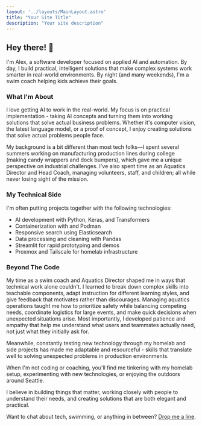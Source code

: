 ```yaml
---
layout: '../layouts/MainLayout.astro'
title: "Your Site Title"
description: "Your site description"
---
```


## Hey there! 👋

I'm Alex, a software developer focused on applied AI and automation. By day, I build practical, intelligent solutions that make complex systems work smarter in real-world environments. By night (and many weekends), I'm a swim coach helping kids achieve their goals.

### What I'm About

I love getting AI to work in the real-world. My focus is on practical implementation - taking AI concepts and turning them into working solutions that solve actual business problems. Whether it's computer vision, the latest language model, or a proof of concept, I enjoy creating solutions that solve actual problems people face.

My background is a bit different than most tech folks—I spent several summers working on manufacturing production lines during college (making candy wrappers and dock bumpers), which gave me a unique perspective on industrial challenges. I've also spent time as an Aquatics Director and Head Coach, managing volunteers, staff, and children; all while never losing sight of the mission.

### My Technical Side
I'm often putting projects together with the following technologies:

- AI development with Python, Keras, and Transformers
- Containerization with and Podman 
- Responsive search using Elasticsearch
- Data processing and cleaning with Pandas
- Streamlit for rapid prototyping and demos
- Proxmox and Tailscale for homelab infrastructure

### Beyond The Code

My time as a swim coach and Aquatics Director shaped me in ways that technical work alone couldn't. I learned to break down complex skills into teachable components, adapt instruction for different learning styles, and give feedback that motivates rather than discourages. Managing aquatics operations taught me how to prioritize safety while balancing competing needs, coordinate logistics for large events, and make quick decisions when unexpected situations arise. Most importantly, I developed patience and empathy that help me understand what users and teammates actually need, not just what they initially ask for.

Meanwhile, constantly testing new technology through my homelab and side projects has made me adaptable and resourceful - skills that translate well to solving unexpected problems in production environments.

When I'm not coding or coaching, you'll find me tinkering with my homelab setup, experimenting with new technologies, or enjoying the outdoors around Seattle.

I believe in building things that matter, working closely with people to understand their needs, and creating solutions that are both elegant and practical.

Want to chat about tech, swimming, or anything in between? [Drop me a line](/contact).
